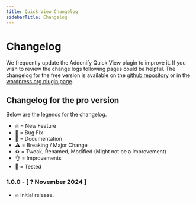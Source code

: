 ```yaml
---
title: Quick View Changelog
sidebarTitle: Changelog
---
```


# Changelog

We frequently update the Addonify Quick View plugin to improve it. If you wish to review the change logs following pages could be helpful. The changelog for the free version is available on the [github repository](https://github.com/addonify/addonify-quick-view#readme) or in the [wordpress.org plugin page](https://wordpress.org/plugins/addonify-quick-view/#developers).

## Changelog for the pro version

Below are the legends for the changelog.

- 🔥 = New Feature
- 🐛 = Bug Fix
- 📝 = Documentation
- ⚠️ = Breaking / Major Change
- ♻️ = Tweak, Renamed, Modified (Might not be a improvement)
- 👌 = Improvements
- 💊 = Tested

### 1.0.0 - [ ? November 2024 ]

- 🔥 Initial release.

